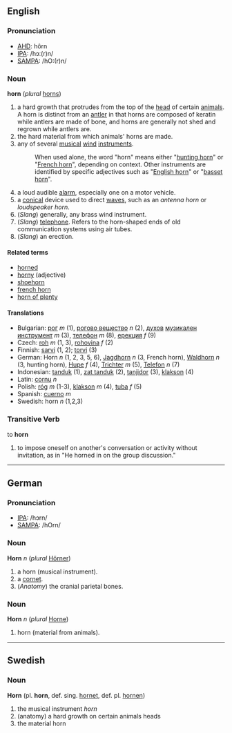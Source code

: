 ==English==

===Pronunciation===
*[[w:AHD|AHD]]: hôrn
*[[w:IPA|IPA]]: /hɔː(r)n/
*[[w:SAMPA|SAMPA]]: /hO:(r)n/

===Noun===
'''horn''' (''plural'' [[horns]])

# a hard growth that protrudes from the top of the [[head]] of certain [[animal]]s. A horn is distinct from an [[antler]] in that horns are composed of keratin while antlers are made of bone, and horns are generally not shed and regrown while antlers are.
# the hard material from which animals' horns are made.
# any of several [[musical]] [[wind]] [[instrument]]s.
#: When used alone, the word "horn" means either "[[hunting horn]]" or "[[French horn]]", depending on context.  Other instruments are identified by specific adjectives such as "[[English horn]]" or "[[basset horn]]".
# a loud audible [[alarm]], especially one on a motor vehicle.
# a [[conical]] device used to direct [[waves]], such as an ''antenna horn'' or ''loudspeaker horn''.
# (''Slang'') generally, any brass wind instrument.
# (''Slang'') [[telephone]]. Refers to the horn-shaped ends of old communication systems using air tubes.
# (''Slang'') an erection.

====Related terms====
*[[horned]]
*[[horny]] (adjective)
*[[shoehorn]]
*[[french horn]]
*[[horn of plenty]]

====Translations====
*Bulgarian: [[рог]] ''m'' (1), [[рогово вещество]] ''n'' (2), [[духов]] [[музикален]] [[инструмент]] ''m'' (3), <!-- I'm not sure about this one: [[рупор]] ''m'' (6), -->[[телефон]] ''m'' (8), [[ерекция]] ''f'' (9)
*Czech: [[roh]]  ''m'' (1, 3), [[rohovina]]  ''f'' (2)
*Finnish: [[sarvi]] (1, 2); [[torvi]] (3)
*German: Horn ''n'' (1, 2, 3, 5, 6), [[Jagdhorn]] ''n'' (3, French horn), [[Waldhorn]] ''n'' (3, hunting horn), [[Hupe]] ''f'' (4), [[Trichter]] ''m'' (5), [[Telefon]] ''n'' (7)
*Indonesian: [[tanduk]] (1), [[zat tanduk]] (2), [[tanjidor]] (3), [[klakson]] (4)
*Latin: [[cornu]] ''n''
*Polish: [[róg]] ''m'' (1-3), [[klakson]] ''m'' (4), [[tuba]] ''f'' (5)
*Spanish: [[cuerno]] ''m''
*Swedish: horn ''n'' (1,2,3)

===Transitive Verb===
to '''horn'''
# to impose oneself on another's conversation or activity without invitation, as in "He horned in on the group discussion."

----
==German==
===Pronunciation===
*[[w:IPA|IPA]]: /hɔrn/
*[[w:SAMPA|SAMPA]]: /hOrn/

===Noun===
'''Horn''' ''n'' (''plural'' [[Hörner]])

# a horn (musical instrument).
# a [[cornet]].
# (''Anatomy'') the cranial parietal bones.

===Noun===
'''Horn''' ''n'' (''plural'' [[Horne]])

# horn (material from animals).

----
==Swedish==
===Noun===
'''Horn''' (pl. '''horn''', def. sing. [[hornet]], def. pl. [[hornen]])

# the musical instrument ''horn''
# (anatomy) a hard growth on certain animals heads
# the material horn